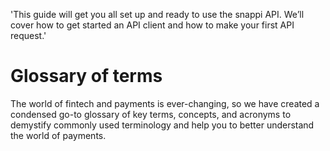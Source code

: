   'This guide will get you all set up and ready to use the snappi API. We’ll cover how to get started an API client and how to make your first API request.'

# Glossary of terms

<Note>
  The world of fintech and payments is ever-changing, so we have created a condensed go-to glossary of key terms, concepts, and acronyms to demystify commonly used terminology and help you to better understand the world of payments.
</Note>




